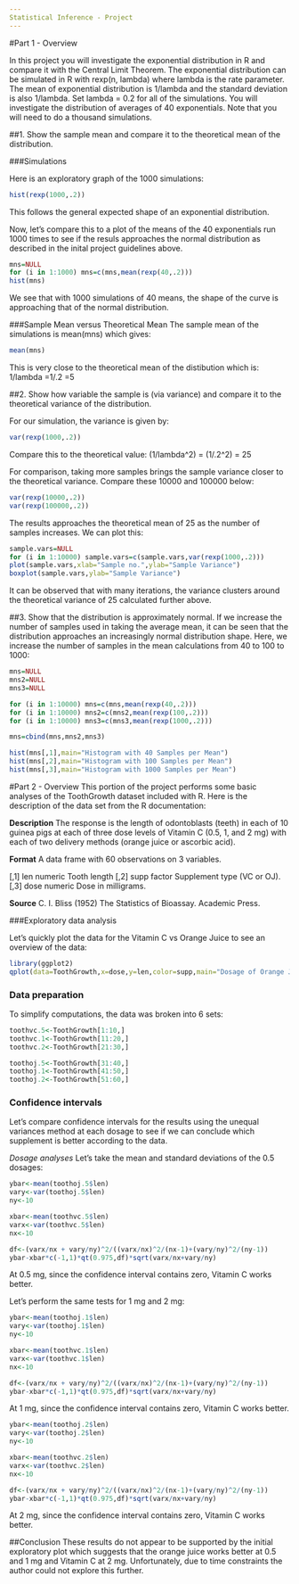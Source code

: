 ```yaml
---
Statistical Inference - Project
---
```


#Part 1 - Overview

In this project you will investigate the exponential distribution in R and compare it with the Central Limit Theorem. The exponential distribution can be simulated in R with rexp(n, lambda) where lambda is the rate parameter. The mean of exponential distribution is 1/lambda and the standard deviation is also 1/lambda. Set lambda = 0.2 for all of the simulations. You will investigate the distribution of averages of 40 exponentials. Note that you will need to do a thousand simulations.


##1. Show the sample mean and compare it to the theoretical mean of the distribution.

###Simulations

Here is an exploratory graph of the 1000 simulations:
```r
hist(rexp(1000,.2))

```

This follows the general expected shape of an exponential distribution.

Now, let's compare this to a plot of the means of the 40 exponentials run 1000 times to see if the resuls approaches the normal distribution as described in the inital project guidelines above.

```r
mns=NULL
for (i in 1:1000) mns=c(mns,mean(rexp(40,.2)))
hist(mns)
```

We see that with 1000 simulations of 40 means, the shape of the curve is approaching that of the normal distribution.


###Sample Mean versus Theoretical Mean
The sample mean of the simulations is mean(mns) which gives:
```r
mean(mns)

```

This is very close to the theoretical mean of the distibution which is:
1/lambda
=1/.2
=5

##2. Show how variable the sample is (via variance) and compare it to the theoretical variance of the distribution.

For our simulation, the variance is given by:
```r
var(rexp(1000,.2))
```

Compare this to the theoretical value:
(1/lambda^2)
= (1/.2^2)
= 25

For comparison, taking more samples brings the sample variance closer to the theoretical variance.  Compare these 10000 and 100000 below:

```r
var(rexp(10000,.2))
var(rexp(100000,.2))
```

The results approaches the theoretical mean of 25 as the number of samples increases.  We can plot this:

```r
sample.vars=NULL
for (i in 1:10000) sample.vars=c(sample.vars,var(rexp(1000,.2)))
plot(sample.vars,xlab="Sample no.",ylab="Sample Variance")
boxplot(sample.vars,ylab="Sample Variance")

```

It can be observed that with many iterations, the variance clusters around the theoretical variance of 25 calculated further above.



##3. Show that the distribution is approximately normal.
If we increase the number of samples used in taking the average mean, it can be seen that the distribution approaches an increasingly normal distribution shape.  Here, we increase the number of samples in the mean calculations from 40 to 100 to 1000:

```r
mns=NULL
mns2=NULL
mns3=NULL

for (i in 1:10000) mns=c(mns,mean(rexp(40,.2)))
for (i in 1:10000) mns2=c(mns2,mean(rexp(100,.2)))
for (i in 1:10000) mns3=c(mns3,mean(rexp(1000,.2)))

mns=cbind(mns,mns2,mns3)

hist(mns[,1],main="Histogram with 40 Samples per Mean")
hist(mns[,2],main="Histogram with 100 Samples per Mean")
hist(mns[,3],main="Histogram with 1000 Samples per Mean")
```



#Part 2 - Overview
This portion of the project performs some basic analyses of the ToothGrowth dataset included with R.  Here is the description of the data set from the R documentation:


**Description**
The response is the length of odontoblasts (teeth) in each of 10 guinea pigs at each of three dose levels of Vitamin C (0.5, 1, and 2 mg) with each of two delivery methods (orange juice or ascorbic acid).

**Format**
A data frame with 60 observations on 3 variables.

[,1]   len	 numeric	 Tooth length
[,2]	 supp	 factor	   Supplement type (VC or OJ).
[,3]	 dose	 numeric	 Dose in milligrams.

**Source**
C. I. Bliss (1952) The Statistics of Bioassay. Academic Press.


###Exploratory data analysis 

Let's quickly plot the data for the Vitamin C vs Orange Juice to see an overview of the data:

```r
library(ggplot2)
qplot(data=ToothGrowth,x=dose,y=len,color=supp,main="Dosage of Orange Juice and Vitamin C vs. Tooth Length")
```

### Data preparation
To simplify computations, the data was broken into 6 sets:

```r
toothvc.5<-ToothGrowth[1:10,]
toothvc.1<-ToothGrowth[11:20,]
toothvc.2<-ToothGrowth[21:30,]

toothoj.5<-ToothGrowth[31:40,]
toothoj.1<-ToothGrowth[41:50,]
toothoj.2<-ToothGrowth[51:60,]

```




### Confidence intervals
Let's compare confidence intervals for the results using the unequal variances method at each dosage to see if we can conclude which supplement is better according to the data.

*Dosage analyses*
Let's take the mean and standard deviations of the 0.5 dosages:

```r
ybar<-mean(toothoj.5$len)
vary<-var(toothoj.5$len)
ny<-10

xbar<-mean(toothvc.5$len)
varx<-var(toothvc.5$len)
nx<-10

df<-(varx/nx + vary/ny)^2/((varx/nx)^2/(nx-1)+(vary/ny)^2/(ny-1))
ybar-xbar*c(-1,1)*qt(0.975,df)*sqrt(varx/nx+vary/ny)

```

At 0.5 mg, since the confidence interval contains zero, Vitamin C works better.

Let's perform the same tests for 1 mg and 2 mg:
```r
ybar<-mean(toothoj.1$len)
vary<-var(toothoj.1$len)
ny<-10

xbar<-mean(toothvc.1$len)
varx<-var(toothvc.1$len)
nx<-10

df<-(varx/nx + vary/ny)^2/((varx/nx)^2/(nx-1)+(vary/ny)^2/(ny-1))
ybar-xbar*c(-1,1)*qt(0.975,df)*sqrt(varx/nx+vary/ny)
```

At 1 mg, since the confidence interval contains zero, Vitamin C works better.

```r
ybar<-mean(toothoj.2$len)
vary<-var(toothoj.2$len)
ny<-10

xbar<-mean(toothvc.2$len)
varx<-var(toothvc.2$len)
nx<-10

df<-(varx/nx + vary/ny)^2/((varx/nx)^2/(nx-1)+(vary/ny)^2/(ny-1))
ybar-xbar*c(-1,1)*qt(0.975,df)*sqrt(varx/nx+vary/ny)
```

At 2 mg, since the confidence interval contains zero, Vitamin C works better.


##Conclusion
These results do not appear to be supported by the initial exploratory plot which suggests that the orange juice works better at 0.5 and 1 mg and Vitamin C at 2 mg.  Unfortunately, due to time constraints the author could not explore this further.
